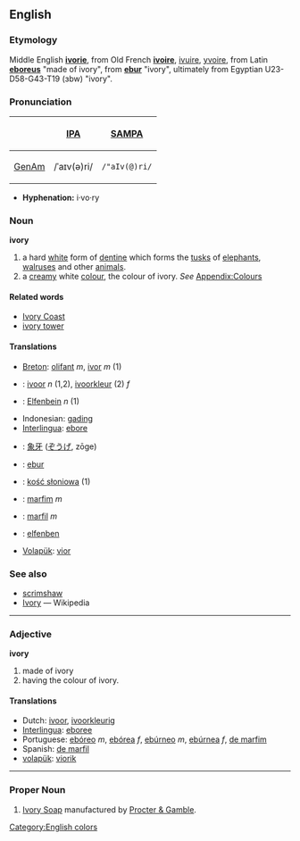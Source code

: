 ==English==
===Etymology===
Middle English '''[[ivorie]]''', from Old French '''[[ivoire]]''', [[ivuire]], [[yvoire]], from Latin '''[[eboreus]]''' "made of ivory", from '''[[ebur]]''' "ivory", ultimately from Egyptian <hiero>U23-D58-G43-T19</hiero> (ɜbw) "ivory".
<!-- the hieroglyphs are apparently unlinkable; the transliteration should not be linked because it is nonstandard (the character 'ɜ' is just a lookalike for egyptological aleph which is not in Unicode) -->

===Pronunciation===
{| border=1 cellpadding=5
! !! [[w:IPA|IPA]] !! [[w:SAMPA|SAMPA]]
|-
! [[GenAm]]
| /ˈaɪv(ə)ri/ || <tt>/"aIv(@)ri/</tt>
|}

*'''Hyphenation:''' i·vo·ry

===Noun===
'''ivory'''
#a hard [[white]] form of [[dentine]] which forms the [[tusk]]s of [[elephant]]s, [[walrus]]es and other [[animal]]s.
#a [[cream]]y white [[color|colour]], the colour of ivory.  ''See'' [[Wiktionary_Appendix:Colours|Appendix:Colours]]

====Related words====
*[[Ivory Coast]]
*[[ivory tower]]

====Translations====
*[[Breton]]: [[olifant]] ''m'', [[ivor]] ''m'' (1)
*{{nl}}: [[ivoor]] ''n'' (1,2), [[ivoorkleur]] (2) ''f''
*{{de}}: [[Elfenbein]] ''n'' (1)
*Indonesian: [[gading]]
*[[Interlingua]]: [[ebore]]
*{{ja}}: [[象牙]] ([[ぞうげ]], zōge)
*{{la}}: [[ebur]]
*{{pl}}: [[kość słoniowa]] (1)
*{{pt}}: [[marfim]] ''m''
*{{es}}: [[marfil]] ''m''
*{{sv}}: [[elfenben]]
*[[Volapük]]: [[vior]]

===See also===
*[[scrimshaw]]
*[[w:Ivory|Ivory]] — Wikipedia

----

===Adjective===
'''ivory'''
#made of ivory
#having the colour of ivory.


====Translations====
*Dutch: [[ivoor]], [[ivoorkleurig]]
*[[Interlingua]]: [[eboree]]
*Portuguese: [[ebóreo]] ''m'', [[ebórea]] ''f'', [[ebúrneo]] ''m'', [[ebúrnea]] ''f'', [[de marfim]]
*Spanish: [[de marfil]]
*[[volapük]]: [[viorik]]

----

===Proper Noun===
#[http://www.ivory.com/ Ivory Soap] manufactured by [http://www.pg.com Procter & Gamble].

[[Category:English colors]]